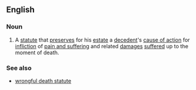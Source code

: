 ==English==

===Noun===
{{en-noun}}

# {{label|en|legal}} A [[statute]] that [[preserves]] for his [[estate]] a [[decedent]]'s [[cause of action]] for [[infliction]] of [[pain and suffering]] and related [[damages]] [[suffered]] up to the moment of death.

===See also===
* [[wrongful death statute]]